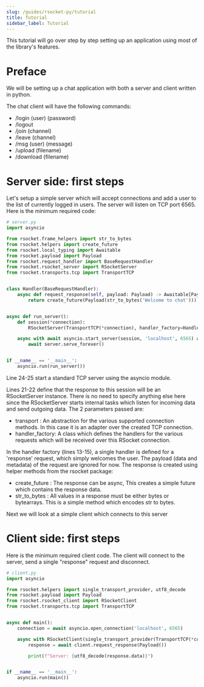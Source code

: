 ```yaml
---
slug: /guides/rsocket-py/tutorial
title: Tutorial
sidebar_label: Tutorial
---
```


This tutorial will go over step by step setting up an application using most of the library's features.

# Preface

We will be setting up a chat application with both a server and client written in python.

The chat client will have the following commands:
- /login (user) (password)
- /logout
- /join (channel)
- /leave (channel)
- /msg (user) (message)
- /upload (filename)
- /download (filename)

# Server side: first steps

Let's setup a simple server which will accept connections and add a user to the list of currently logged in users.
The server will listen on TCP port 6565. Here is the minimum required code:

```py
# server.py
import asyncio

from rsocket.frame_helpers import str_to_bytes
from rsocket.helpers import create_future
from rsocket.local_typing import Awaitable
from rsocket.payload import Payload
from rsocket.request_handler import BaseRequestHandler
from rsocket.rsocket_server import RSocketServer
from rsocket.transports.tcp import TransportTCP


class Handler(BaseRequestHandler):
    async def request_response(self, payload: Payload) -> Awaitable[Payload]:
        return create_future(Payload(str_to_bytes('Welcome to chat')))


async def run_server():
    def session(*connection):
        RSocketServer(TransportTCP(*connection), handler_factory=Handler)

    async with await asyncio.start_server(session, 'localhost', 6565) as server:
        await server.serve_forever()


if __name__ == '__main__':
    asyncio.run(run_server())
```

Line 24-25 start a standard TCP server using the asyncio module.

Lines 21-22 define that the response to this session will be an RSocketServer instance.
There is no need to specify anything else here since the RSocketServer starts internal
tasks which listen for incoming data and send outgoing data. The 2 parameters passed are:
- transport : An abstraction for the various supported connection methods. In this case it is an adapter over the created TCP connection.
- handler_factory: A class which defines the handlers for the various requests which will be received over this RSocket connection.

In the handler factory (lines 13-15), a single handler is defined for a 'response' request, which simply welcomes the user.
The payload (data and metadata) of the request are ignored for now. The response is created using helper methods from the rsocket package:
- create_future : The response can be async, This creates a simple future which contains the response data.
- str_to_bytes : All values in a response must be either bytes or bytearrays. This is a simple method which encodes str to bytes.

Next we will look at a simple client which connects to this server

# Client side: first steps

Here is the minimum required client code. The client will connect to the server, send a single "response" request and disconnect.

```py
# client.py
import asyncio

from rsocket.helpers import single_transport_provider, utf8_decode
from rsocket.payload import Payload
from rsocket.rsocket_client import RSocketClient
from rsocket.transports.tcp import TransportTCP


async def main():
    connection = await asyncio.open_connection('localhost', 6565)

    async with RSocketClient(single_transport_provider(TransportTCP(*connection))) as client:
        response = await client.request_response(Payload())

        print(f"Server: {utf8_decode(response.data)}")


if __name__ == '__main__':
    asyncio.run(main())
```
